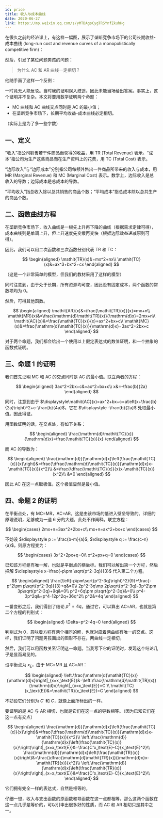 ```yaml
---
id: price
title: 收入与成本曲线
date: 2020-06-27
link: https://mp.weixin.qq.com/s/yMTDAgsCygTRSYnfZkuhHg
---
```



<DocMetadataBanner frontMatter={frontMatter} />

在很久之前的经济课上，有这样一幅图，展示了垄断竞争市场下的公司长期收益-成本曲线 (long-run cost and revenue curves of a monopolistically competitive firm)：

<Figure src="/zh-Hans/img/./docs/Humanities/price/JGibibkelET6ibuaHjMuS5MicolBQqyfVOVicCqaPLWU7Zp0bwaW3la6ZicxyCx7mMpMuicFbMWZiaF7tlN8GCTjllE1vQ.png"></Figure>

然后，引发了某位问题男孩的问题：

> 为什么 AC 和 AR 曲线一定相切？

他随手画了这样一个反例：

<Figure src="/zh-Hans/img/./docs/Humanities/price/JGibibkelET6ibuaHjMuS5MicolBQqyfVOVicRxNlLGN3pF0pZO1I42Eovwba3IRLxMFKTAZkKAicoLvgrrPjGFbDw7w.png"></Figure>

一时竟无人能反驳。当时我的证明误入歧途，因此未能当场给出答案。事实上，这个证明并不复杂。本文将要用数学证明两个命题：

- MC 曲线和 AC 曲线交点同时是 AC 的最小值；
- 在垄断竞争市场下，长期平均收益-成本曲线必定相切。

（实际上是为了多一些字数）

## 一、定义

“收入”指公司销售若干件商品而获得的收益，用 TR (Total Revenue) 表示。“成本”指公司为生产这些商品而在生产资料上的花费，用 TC (Total Cost) 表示。

“边际收入”与“边际成本”分别指公司每额外售出一件商品所带来的收入与成本，用 MR (Marginal Revenue) 和 MC (Marginal Cost) 表示。数学上，边际收入是总收入的导数；边际成本是总成本的导数。

“平均收入”指总收入除以总共销售的商品个数；“平均成本”指总成本除以总共生产的商品个数。

## 二、函数曲线方程

在垄断竞争市场下，收入曲线是一根先上升再下降的曲线（根据需求定律可得），成本曲线则是单调上升，但上升速度先变缓再变快（根据边际效益递减原则可得）。

因此，我们可以用二次函数和三次函数分别代表 TR 和 TC：

$$
\begin{aligned}
\mathit{TR}(x)&=mx^2+nx\\
\mathit{TC}(x)&=ax^3+bx^2+cx
\end{aligned}
$$

（这是一个非常简单的模型，但我们的教材采用了这样的模型）

同时注意到，由于处于长期，所有资源均可变，因此没有固定成本，两个函数的常数项均为 0。

然后，可得其他函数。

$$
\begin{aligned}
\mathit{AR}(x)&=\frac{\mathit{TR}(x)}{x}=mx+n\\
\mathit{MR}(x)&=\frac{\mathrm{d}\mathit{TR}(x)}{\mathrm{d}x}=2mx+n\\
\mathit{AC}(x)&=\frac{\mathit{TC}(x)}{x}=ax^2+bx+c\\
\mathit{MC}(x)&=\frac{\mathrm{d}\mathit{TC}(x)}{\mathrm{d}x}=3ax^2+2bx+c
\end{aligned}
$$

对于两个命题，我们都会给出一个使用以上假定表达式的数值证明，和一个抽象的函数式证明。

## 三、命题 1 的证明

我们首先证明 MC 和 AC 的交点同时是 AC 的最小值。联立两者的方程：

$$
\begin{aligned}
3ax^2+2bx+c&=ax^2+bx+c\\
x&=-\frac{b}{2a}
\end{aligned}
$$

同时，注意到由于 $\displaystyle\mathit{AC}(x)=ax^2+bx+c=a\left(x+\frac{b}{2a}\right)^2+c-\frac{b}{4a}$，它在 $\displaystyle -\frac{b}{2a}$ 处取最小值。因此得证。

用函数证明的话，在交点处，有如下关系：

$$
\begin{aligned}
\frac{\mathrm{d}\mathit{TC}(x)}{\mathrm{d}x}=\frac{\mathit{TC}(x)}{x}
\end{aligned}
$$

而 AC 的导数为：

$$
\begin{aligned}
\frac{\mathrm{d}}{\mathrm{d}x}\left(\frac{\mathit{TC}(x)}{x}\right)&=\frac{\dfrac{\mathrm{d}\mathit{TC}(x)}{\mathrm{d}x}x-\mathit{TC}(x)}{x^2}\\
&=\frac{\dfrac{\mathit{TC}(x)}{x}x-\mathit{TC}(x)}{x^2}\\
&=0
\end{aligned}
$$

因此 AC 在这一点取极值。这个极值显然是最小值。

## 四、命题 2 的证明

在平衡点处，有 MC=MR，AC=AR。这是由该市场的低进入壁垒导致的。详细的原理说明，足够成为一道 6 分的大题，此处不作阐释。联立方程：

$$
\begin{cases}
2mx+n=3ax^2+2bx+c\\
mx+n=ax^2+bx+c
\end{cases}
$$

不妨设 $\displaystyle p := \frac{b-m}{a}$, $\displaystyle q := \frac{c-n}{a}$。则原方程变为：

$$
\begin{cases}
3x^2+2px+q=0\\
x^2+px+q=0
\end{cases}
$$

已知该方程组有唯一解，也就是平衡点的横坐标。我们可以解出第一个方程，然后把解 $\displaystyle x=\frac{-p\pm \sqrt{p^2-3q}}{3}$ 代入第二个方程。

$$
\begin{aligned}
\frac{\left(-p\pm\sqrt{p^2-3q}\right)^2}{9}+\frac{-p^2\pm p\sqrt{p^2-3q}}{3}+q&=0\\
2p^2-3q\mp 2p\sqrt{p^2-3q}-3p^2\pm 3p\sqrt{p^2-3q}+9q&=0\\
p^2+6q\pm p\sqrt{p^2-3q}&=0\\
p^4-3p^2q&=p^4-12p^2q+36q^2\\
p^2&=4q
\end{aligned}
$$

一番变形之后，我们得到了结论 $p^2=4q$。通过它，可以算出 AC=AR，也就是第二个方程的判别式：

$$
\begin{aligned}
\Delta=p^2-4q=0
\end{aligned}
$$

判别式为 0，意味着方程有两个相同的解，也就对应着两曲线有唯一的交点。这样，我们证明了问题男孩画出的图形不存在，两曲线一定相切。

然后，我们可以用函数关系证明这一命题。当我写下它的证明时，发现这个结论几乎是显而易见的。

设平衡点为 $x_\text{E}$，由于 MC=MR 且 AC=AR：

$$
\begin{aligned}
\left.\frac{\mathrm{d}\mathit{TC}(x)}{\mathrm{d}x}\right|_{x=x_\text{E}}&=\left.\frac{\mathrm{d}\mathit{TR}(x)}{\mathrm{d}x}\right|_{x=x_\text{E}}=C'\\
\mathit{TC}(x_\text{E})&=\mathit{TR}(x_\text{E})=C
\end{aligned}
$$

不妨设它们分别为 $C′$ 和 $C$，就像上面所标出的一样。

要证明的是 AC 与 AR 相切，也就是它们在这一点的导数相等。（因为已知它们在这一点有交点）

$$
\begin{aligned}
\frac{\mathrm{d}}{\mathrm{d}x}\left(\frac{\mathit{TC}(x)}{x}\right)&=\frac{\dfrac{\mathrm{d}\mathit{TC}(x)}{\mathrm{d}x}x-\mathit{TC}(x)}{x^2}\\
\left.\frac{\mathrm{d}}{\mathrm{d}x}\left(\frac{\mathit{TC}(x)}{x}\right)\right|_{x=x_\text{E}}&=\frac{C'x_\text{E}-C}{x_\text{E}^2}\\
\frac{\mathrm{d}}{\mathrm{d}x}\left(\frac{\mathit{TR}(x)}{x}\right)&=\frac{\dfrac{\mathrm{d}\mathit{TR}(x)}{\mathrm{d}x}x-\mathit{TR}(x)}{x^2}\\
\left.\frac{\mathrm{d}}{\mathrm{d}x}\left(\frac{\mathit{TR}(x)}{x}\right)\right|_{x=x_\text{E}}&=\frac{C'x_\text{E}-C}{x_\text{E}^2}\\
\end{aligned}
$$

它们拥有完全一样的表达式，自然是相等的。

仔细一想，收入与支出函数的原函数和导函数在这一点都相等，那么这两个函数在这一点几乎是等价的，可以引申出很多好的性质，而 AC 和 AR 相切只是其中之一。
